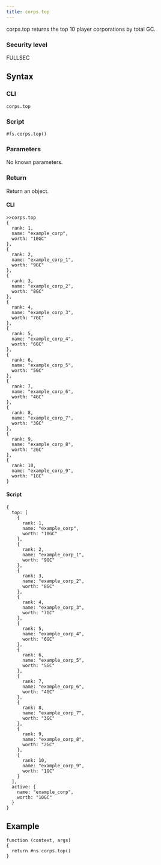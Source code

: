 ```yaml
---
title: corps.top
---
```


corps.top returns the top 10 player corporations by total GC.

### Security level

FULLSEC

## Syntax

### CLI

```
corps.top
```

### Script

```
#fs.corps.top()
```

### Parameters

No known parameters.

### Return

Return an object.

#### CLI

```
>>corps.top
{
  rank: 1,
  name: "example_corp",
  worth: "10GC"
},
{
  rank: 2,
  name: "example_corp_1",
  worth: "9GC"
},
{
  rank: 3,
  name: "example_corp_2",
  worth: "8GC"
},
{
  rank: 4,
  name: "example_corp_3",
  worth: "7GC"
},
{
  rank: 5,
  name: "example_corp_4",
  worth: "6GC"
},
{
  rank: 6,
  name: "example_corp_5",
  worth: "5GC"
},
{
  rank: 7,
  name: "example_corp_6",
  worth: "4GC"
},
{
  rank: 8,
  name: "example_corp_7",
  worth: "3GC"
},
{
  rank: 9,
  name: "example_corp_8",
  worth: "2GC"
},
{
  rank: 10,
  name: "example_corp_9",
  worth: "1GC"
}
```

#### Script

```
{
  top: [
    {
      rank: 1,
      name: "example_corp",
      worth: "10GC"
    },
    {
      rank: 2,
      name: "example_corp_1",
      worth: "9GC"
    },
    {
      rank: 3,
      name: "example_corp_2",
      worth: "8GC"
    },
    {
      rank: 4,
      name: "example_corp_3",
      worth: "7GC"
    },
    {
      rank: 5,
      name: "example_corp_4",
      worth: "6GC"
    },
    {
      rank: 6,
      name: "example_corp_5",
      worth: "5GC"
    },
    {
      rank: 7,
      name: "example_corp_6",
      worth: "4GC"
    },
    {
      rank: 8,
      name: "example_corp_7",
      worth: "3GC"
    },
    {
      rank: 9,
      name: "example_corp_8",
      worth: "2GC"
    },
    {
      rank: 10,
      name: "example_corp_9",
      worth: "1GC"
    }
  ],
  active: {
    name: "example_corp",
    worth: "10GC"
  }
}
```

## Example

```
function (context, args)
{
  return #ns.corps.top()
}
```
